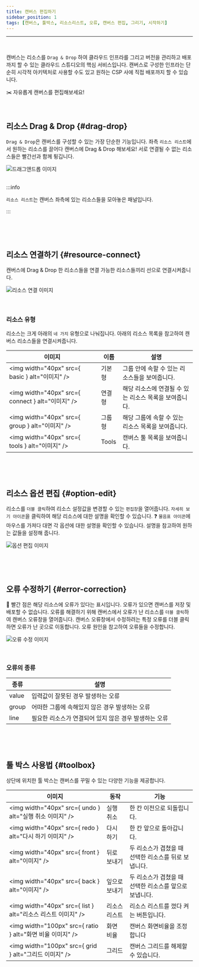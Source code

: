 ```yaml
---
title: 캔버스 편집하기
sidebar_position: 1
tags: [캔버스, 툴박스, 리소스리스트, 오류, 캔버스 편집, 그리기, 시작하기]
---
```




<hr />
<br />

캔버스는 리소스를 `Drag & Drop` 하여 클라우드 인프라를 그리고 버전을 관리하고 배포까지 할 수 있는 <highlight color="#206FD6">클라우드 스튜디오의 핵심 서비스</highlight>입니다.
캔버스로 구성한 인프라는 단순히 시각적 아키텍처로 사용할 수도 있고 원하는 CSP 사에 직접 배포까지 할 수 있습니다.

✂️ 자유롭게 캔버스를 편집해보세요!

<p>&nbsp;</p>

## 리소스 Drag & Drop {#drag-drop}

`Drag & Drop`은 캔버스를 구성할 수 있는 가장 단순한 기능입니다.
좌측 `리소스 리스트`에서 원하는 리소스를 끌어다 캔버스에 Drag & Drop 해보세요!
서로 연결될 수 없는 리소스들은 빨간선과 함께 튕깁니다.

<div className={styles.imgWrap}>
  <img src={dragDrop} alt="드래그앤드롭 이미지" />
</div>

<br />

:::info

`리소스 리스트`는 캔버스 좌측에 있는 리소스들을 모아놓은 패널입니다.

:::

<p>&nbsp;</p>
<p>&nbsp;</p>

## 리소스 연결하기 {#resource-connect}

캔버스에 Drag & Drop 한 리소스들을 연결 가능한 리소스들끼리 선으로 연결시켜줍니다.

<div className={styles.imgWrap}>
  <img src={lineConnection} alt="리소스 연결 이미지" />
</div>

<br />
<br />

### 리소스 유형

리소스는 크게 아래의 `네 가지` 유형으로 나눠집니다. 아래의 리소스 목록을 참고하여 캔버스 리소스들을 연결시켜줍니다.

| 이미지                                            | 이름   | 설명                                                   |
| ------------------------------------------------- | ------ | ------------------------------------------------------ |
| <img width="40px" src={ basic } alt="이미지" />   | 기본형 | 그룹 안에 속할 수 있는 리소스들을 보여줍니다.          |
| <img width="40px" src={ connect } alt="이미지" /> | 연결형 | 해당 리소스에 연결될 수 있는 리소스 목록을 보여줍니다. |
| <img width="40px" src={ group } alt="이미지" />   | 그룹형 | 해당 그룹에 속할 수 있는 리소스 목록을 보여줍니다.     |
| <img width="40px" src={ tools } alt="이미지" />   | Tools  | 캔버스 툴 목록을 보여줍니다.                           |

<p>&nbsp;</p>
<p>&nbsp;</p>

## 리소스 옵션 편집 {#option-edit}

리소스를 `더블 클릭`하여 리소스 설정값을 변경할 수 있는 `편집창`을 열어줍니다.
`자세히 보기 아이콘`을 클릭하여 해당 리소스에 대한 설명을 확인할 수 있습니다.
❓ `물음표 아이콘`에 마우스를 가져다 대면 각 옵션에 대한 설명을 확인할 수 있습니다. 설명을 참고하여 원하는 값들을 설정해 줍니다.

<div className={styles.imgWrap}>
  <img src={edit} alt="옵션 편집 이미지" />
</div>

<p>&nbsp;</p>
<p>&nbsp;</p>

## 오류 수정하기 {#error-correction}

🔴 빨간 점은 해당 리소스에 오류가 있다는 표시입니다. <highlight color="#FF7272">오류가 있으면 캔버스를 저장 및 배포할 수 없습니다.</highlight>
오류를 해결하기 위해 캔버스에서 오류가 난 리소스를 `더블 클릭`하여 캔버스 오류창을 열어줍니다.
캔버스 오류창에서 수정하려는 특정 오류를 더블 클릭하면 오류가 난 곳으로 이동합니다. 오류 원인을 참고하여 오류들을 수정합니다.

<div className={styles.imgWrap}>
  <img src={error} alt="오류 수정 이미지" />
</div>

<p>&nbsp;</p>

### 오류의 종류

| 종류  | 설명                                                  |
| ----- | ----------------------------------------------------- |
| value | 입력값이 잘못된 경우 발생하는 오류                    |
| group | 어떠한 그룹에 속해있지 않은 경우 발생하는 오류        |
| line  | 필요한 리소스가 연결되어 있지 않은 경우 발생하는 오류 |

<p>&nbsp;</p>
<p>&nbsp;</p>

## 툴 박스 사용법 {#toolbox}

상단에 위치한 툴 박스는 캔버스를 꾸밀 수 있는 다양한 기능을 제공합니다.

| 이미지                                                       | 동작          | 기능                                                   |
| ------------------------------------------------------------ | ------------- | ------------------------------------------------------ |
| <img width="40px" src={ undo } alt="실행 취소 이미지" />     | 실행 취소     | 한 칸 이전으로 되돌립니다.                             |
| <img width="40px" src={ redo } alt="다시 하기 이미지" />     | 다시 하기     | 한 칸 앞으로 돌아갑니다.                               |
| <img width="40px" src={ front } alt="이미지" />              | 뒤로 보내기   | 두 리소스가 겹쳤을 때 선택한 리소스를 뒤로 보냅니다.   |
| <img width="40px" src={ back } alt="이미지" />               | 잎으로 보내기 | 두 리소스가 겹쳤을 때 선택한 리소스를 앞으로 보냅니다. |
| <img width="40px" src={ list } alt="리소스 리스트 이미지" /> | 리소스 리스트 | 리소스 리스트를 껐다 켜는 버튼입니다.                  |
| <img width="100px" src={ ratio } alt="화면 비율 이미지" />   | 화면 비율     | 캔버스 화면비율을 조정합니다                           |
| <img width="100px" src={ grid } alt="그리드 이미지" />       | 그리드        | 캔버스 그리드를 해제할 수 있습니다.                    |

